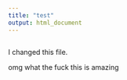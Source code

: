 ```yaml
---
title: "test"
output: html_document
---
```


```r
```


I changed this file. 

omg what the fuck this is amazing 